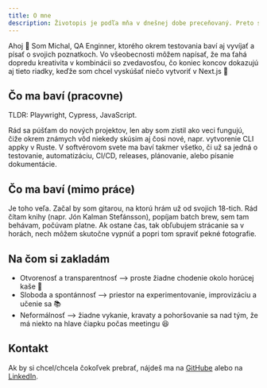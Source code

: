 ```yaml
---
title: O mne
description: Životopis je podľa mňa v dnešnej dobe preceňovaný. Preto som sa rozhodol, že ho nenájdete na tejto stránke. Namiesto toho sa dozviete, čo ma baví, čo robím a čo som za človeka.
---
```


Ahoj 👋 Som Michal, QA Enginner, ktorého okrem testovania baví aj vyvíjať a písať o svojich poznatkoch. Vo všeobecnosti môžem napísať, že ma ťahá dopredu kreativita v kombinácii so zvedavosťou, čo koniec koncov dokazujú aj tieto riadky, keďže som chcel vyskúšať niečo vytvoriť v Next.js 🚀


## Čo ma baví (pracovne)

TLDR: Playwright, Cypress, JavaScript. 

Rád sa púšťam do nových projektov, len aby som zistil ako veci fungujú, čiže okrem známych vôd niekedy skúsim aj čosi nové, napr. vytvorenie CLI appky v Ruste. V softvérovom svete ma baví takmer všetko, či už sa jedná o testovanie, automatizáciu, CI/CD, releases, plánovanie, alebo písanie dokumentácie.


## Čo ma baví (mimo práce)

Je toho veľa. Začal by som gitarou, na ktorú hrám už od svojich 18-tich. Rád čítam knihy (napr. Jón Kalman Stefánsson), popíjam batch brew, sem tam behávam, počúvam platne. Ak ostane čas, tak obľubujem strácanie sa v horách, nech môžem skutočne vypnúť a popri tom spraviť pekné fotografie.  

## Na čom si zakladám

- Otvorenosť a transparentnosť --> proste žiadne chodenie okolo horúcej kaše 🙂
- Sloboda a spontánnosť --> priestor na experimentovanie, improvizáciu a učenie sa 📚
- Neformálnosť --> žiadne vykanie, kravaty a pohoršovanie sa nad tým, že má niekto na hlave čiapku počas meetingu 😆


## Kontakt
Ak by si chcel/chcela čokoľvek prebrať, nájdeš ma na [GitHube](https://github.com/michallbanas) alebo na [LinkedIn](https://www.linkedin.com/in/michall-banas/). 
